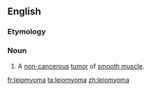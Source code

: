 ==English==
{{wikipedia}}
===Etymology===
{{rfe}}
===Noun===
{{en-noun|s|pl2=leiomyomata}}
# {{context|pathology|lang=en}} A [[non-]][[cancerous]] [[tumor]] of [[smooth muscle]].

[[fr:leiomyoma]]
[[ta:leiomyoma]]
[[zh:leiomyoma]]